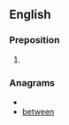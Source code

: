 ==English==

===Preposition===
{{en-prep}}

# {{obsolete spelling of|[[between]]}}

===Anagrams===
* {{alphagram|beeentw}}
* [[between#English|between]]